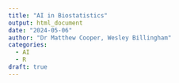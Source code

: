 ```yaml
---
title: "AI in Biostatistics"
output: html_document
date: "2024-05-06"
author: "Dr Matthew Cooper, Wesley Billingham"
categories:
  - AI
  - R
draft: true
---
```


